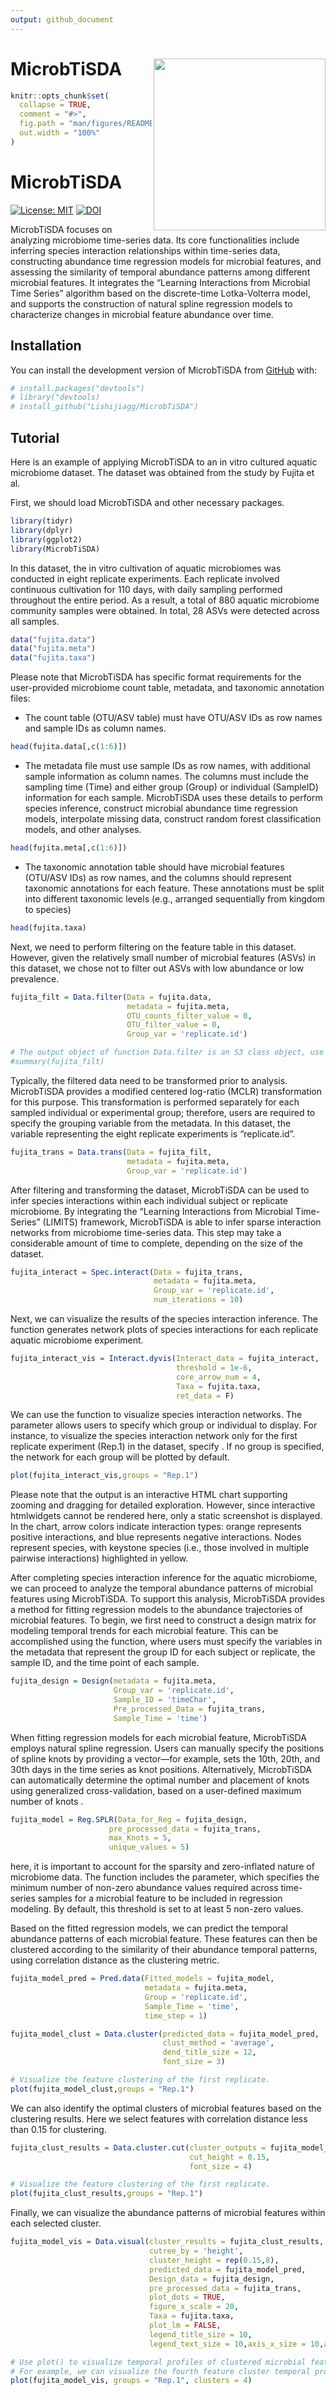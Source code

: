 ```yaml
---
output: github_document
---
```


<!-- README.md is generated from README.Rmd. Please edit that file -->

# MicrobTiSDA <img src="MicrobTiSDA.png" align="right" height="275" alt="">

```r
knitr::opts_chunk$set(
  collapse = TRUE,
  comment = "#>",
  fig.path = "man/figures/README-",
  out.width = "100%"
)
```

# MicrobTiSDA

<!-- badges: start -->
[![License: MIT](https://img.shields.io/badge/license-MIT-blue.svg)](https://opensource.org/licenses/MIT)
[![DOI](https://zenodo.org/badge/1045702379.svg)](https://doi.org/10.5281/zenodo.16987942)
<!-- badges: end -->

MicrobTiSDA focuses on analyzing microbiome time-series data. Its core functionalities include inferring species interaction relationships within time-series data, constructing abundance time regression models for microbial features, and assessing the similarity of temporal abundance patterns among different microbial features. It integrates the "Learning Interactions from Microbial Time Series" algorithm based on the discrete-time Lotka-Volterra model, and supports the construction of natural spline regression models to characterize changes in microbial feature abundance over time.

## Installation

You can install the development version of MicrobTiSDA from [GitHub](https://github.com/) with:

```r
# install.packages("devtools")
# library("devtools)
# install_github("Lishijiagg/MicrobTiSDA")
```


## Tutorial

Here is an example of applying MicrobTiSDA to an in vitro cultured aquatic microbiome dataset. The dataset was obtained from the study by Fujita et al.

First, we should load MicrobTiSDA and other necessary packages.

```r
library(tidyr)
library(dplyr)
library(ggplot2)
library(MicrobTiSDA)
```

In this dataset, the in vitro cultivation of aquatic microbiomes was conducted in eight replicate experiments. Each replicate involved continuous cultivation for 110 days, with daily sampling performed throughout the entire period. As a result, a total of 880 aquatic microbiome community samples were obtained. In total, 28 ASVs were detected across all samples.

```r
data("fujita.data")
data("fujita.meta")
data("fujita.taxa")
```

Please note that MicrobTiSDA has specific format requirements for the user-provided microbiome count table, metadata, and taxonomic annotation files:

* The count table (OTU/ASV table) must have OTU/ASV IDs as row names and sample IDs as column names.

```r
head(fujita.data[,c(1:6)])
```

* The metadata file must use sample IDs as row names, with additional sample information as column names. The columns must include the sampling time (Time) and either group (Group) or individual (SampleID) information for each sample. MicrobTiSDA uses these details to perform species inference, construct microbial abundance time regression models, interpolate missing data, construct random forest classification models, and other analyses.

```r
head(fujita.meta[,c(1:6)])
```

* The taxonomic annotation table should have microbial features (OTU/ASV IDs) as row names, and the columns should represent taxonomic annotations for each feature. These annotations must be split into different taxonomic levels (e.g., arranged sequentially from kingdom to species)

```r
head(fujita.taxa)
```

Next, we need to perform filtering on the feature table in this dataset. However, given the relatively small number of microbial features (ASVs) in this dataset, we chose not to filter out ASVs with low abundance or low prevalence.

```r
fujita_filt = Data.filter(Data = fujita.data,
                          metadata = fujita.meta,
                          OTU_counts_filter_value = 0,
                          OTU_filter_value = 0,
                          Group_var = 'replicate.id')

# The output object of function Data.filter is an S3 class object, use summary() to check the output result.
#summary(fujita_filt)
```

Typically, the filtered data need to be transformed prior to analysis. MicrobTiSDA provides a modified centered log-ratio (MCLR) transformation for this purpose. This transformation is performed separately for each sampled individual or experimental group; therefore, users are required to specify the grouping variable from the metadata. In this dataset, the variable representing the eight replicate experiments is “replicate.id”.

```r
fujita_trans = Data.trans(Data = fujita_filt,
                          metadata = fujita.meta,
                          Group_var = 'replicate.id')
```

After filtering and transforming the dataset, MicrobTiSDA can be used to infer species interactions within each individual subject or replicate microbiome. By integrating the "Learning Interactions from Microbial Time-Series" (LIMITS) framework, MicrobTiSDA is able to infer sparse interaction networks from microbiome time-series data. This step may take a considerable amount of time to complete, depending on the size of the dataset.

```r
fujita_interact = Spec.interact(Data = fujita_trans,
                                metadata = fujita.meta,
                                Group_var = 'replicate.id',
                                num_iterations = 10)
```

Next, we can visualize the results of the species interaction inference. The \code{Interact.dyvis} function generates network plots of species interactions for each replicate aquatic microbiome experiment.

```r
fujita_interact_vis = Interact.dyvis(Interact_data = fujita_interact,
                                     threshold = 1e-6,
                                     core_arrow_num = 4,
                                     Taxa = fujita.taxa,
                                     ret_data = F)
```

We can use the \code{plot()} function to visualize species interaction networks. The \code{groups} parameter allows users to specify which group or individual to display. For instance, to visualize the species interaction network only for the first replicate experiment (Rep.1) in the dataset, specify \code{groups = 'Rep.1'}. If no group is specified, the network for each group will be plotted by default.

```r
plot(fujita_interact_vis,groups = "Rep.1")
```

Please note that the output is an interactive HTML chart supporting zooming and dragging for detailed exploration. However, since interactive htmlwidgets cannot be rendered here, only a static screenshot is displayed. In the chart, arrow colors indicate interaction types: orange represents positive interactions, and blue represents negative interactions. Nodes represent species, with keystone species (i.e., those involved in multiple pairwise interactions) highlighted in yellow.

After completing species interaction inference for the aquatic microbiome, we can proceed to analyze the temporal abundance patterns of microbial features using MicrobTiSDA. To support this analysis, MicrobTiSDA provides a method for fitting regression models to the abundance trajectories of microbial features. To begin, we first need to construct a design matrix for modeling temporal trends for each microbial feature. This can be accomplished using the \code{Design} function, where users must specify the variables in the metadata that represent the group ID for each subject or replicate, the sample ID, and the time point of each sample.

```r
fujita_design = Design(metadata = fujita.meta,
                       Group_var = 'replicate.id',
                       Sample_ID = 'timeChar',
                       Pre_processed_Data = fujita_trans,
                       Sample_Time = 'time')
```

When fitting regression models for each microbial feature, MicrobTiSDA employs natural spline regression. Users can manually specify the positions of spline knots by providing a vector—for example, \code{Knots = c(10, 20, 30)} sets the 10th, 20th, and 30th days in the time series as knot positions. Alternatively, MicrobTiSDA can automatically determine the optimal number and placement of knots using generalized cross-validation, based on a user-defined maximum number of knots \code{max_Knots}.

```r
fujita_model = Reg.SPLR(Data_for_Reg = fujita_design,
                      pre_processed_data = fujita_trans,
                      max_Knots = 5,
                      unique_values = 5)
```

here, it is important to account for the sparsity and zero-inflated nature of microbiome data. The \code{Reg.SPLR} function includes the \code{unique_values} parameter, which specifies the minimum number of non-zero abundance values required across time-series samples for a microbial feature to be included in regression modeling. By default, this threshold is set to at least 5 non-zero values.

Based on the fitted regression models, we can predict the temporal abundance patterns of each microbial feature. These features can then be clustered according to the similarity of their abundance temporal patterns, using correlation distance as the clustering metric.

```r
fujita_model_pred = Pred.data(Fitted_models = fujita_model,
                              metadata = fujita.meta,
                              Group = 'replicate.id',
                              Sample_Time = 'time',
                              time_step = 1)

fujita_model_clust = Data.cluster(predicted_data = fujita_model_pred,
                                  clust_method = 'average',
                                  dend_title_size = 12,
                                  font_size = 3)

# Visualize the feature clustering of the first replicate.
plot(fujita_model_clust,groups = "Rep.1")
```

We can also identify the optimal clusters of microbial features based on the clustering results. Here we select features with correlation distance less than 0.15 for clustering.

```r
fujita_clust_results = Data.cluster.cut(cluster_outputs = fujita_model_clust,
                                        cut_height = 0.15,
                                        font_size = 4)

# Visualize the feature clustering of the first replicate.
plot(fujita_clust_results,groups = "Rep.1")
```

Finally, we can visualize the abundance patterns of microbial features within each selected cluster.

```r
fujita_model_vis = Data.visual(cluster_results = fujita_clust_results,
                               cutree_by = 'height',
                               cluster_height = rep(0.15,8),
                               predicted_data = fujita_model_pred,
                               Design_data = fujita_design,
                               pre_processed_data = fujita_trans,
                               plot_dots = TRUE,
                               figure_x_scale = 20,
                               Taxa = fujita.taxa,
                               plot_lm = FALSE,
                               legend_title_size = 10,
                               legend_text_size = 10,axis_x_size = 10,axis_title_size = 10,axis_y_size = 10)

# Use plot() to visualize temporal profiles of clustered microbial features.
# For example, we can visualize the fourth feature cluster temporal profiles of the first replicate.
plot(fujita_model_vis, groups = "Rep.1", clusters = 4)
```
